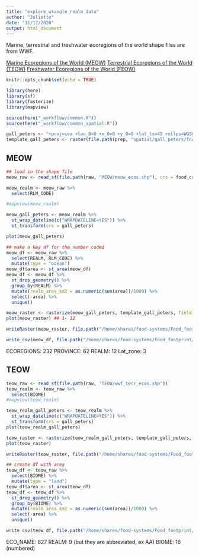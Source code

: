 ```yaml
---
title: "explore_wrangle_realm_data"
author: "Juliette"
date: "11/17/2020"
output: html_document
---
```


Marine, terrestrial and freshwater ecoregions of the world shape files are from WWF.

[Marine Ecoregions of the World (MEOW)](https://www.worldwildlife.org/publications/marine-ecoregions-of-the-world-a-bioregionalization-of-coastal-and-shelf-areas)
[Terrestrial Ecoregions of the World (TEOW)](https://www.worldwildlife.org/publications/terrestrial-ecoregions-of-the-world)
[Freshwater Ecoregions of the World (FEOW)](https://www.worldwildlife.org/pages/freshwater-ecoregions-of-the-world--2)


```r
knitr::opts_chunk$set(echo = TRUE)

library(here)
library(sf)
library(fasterize)
library(mapview)

source(here("_workflow/common.R"))
source(here("_workflow/common_spatial.R"))

gall_peters <- "+proj=cea +lon_0=0 +x_0=0 +y_0=0 +lat_ts=45 +ellps=WGS84 +datum=WGS84 +units=m +no_defs"
template_gall_peters <- raster(file.path(prep, "spatial/gall_peters/food_rgns_gall_peters.tif"))

```


## MEOW
```r
## load in the shape file
meow_raw <- read_sf(file.path(raw, "MEOW/meow_ecos.shp"), crs = food_crs) 

meow_realm <- meow_raw %>% 
  select(RLM_CODE) 

#mapview(meow_realm)

meow_gall_peters <- meow_realm %>% 
  st_wrap_dateline(c("WRAPDATELINE=YES")) %>% 
  st_transform(crs = gall_peters) 

plot(meow_gall_peters)

## make a key df for the number coded
meow_df <- meow_raw %>% 
  select(REALM, RLM_CODE) %>% 
  mutate(type = "ocean")
meow_df$area <- st_area(meow_df)
meow_df <- meow_df %>% 
  st_drop_geometry() %>% 
  group_by(REALM) %>% 
  mutate(realm_area_km2 = as.numeric(sum(area))/1000) %>% 
  select(-area) %>% 
  unique()

meow_raster <- rasterize(meow_gall_peters, template_gall_peters, field = "RLM_CODE")
plot(meow_raster) ## 1- 12

writeRaster(meow_raster, file.path("/home/shares/food-systems/Food_footprint/all_food_systems/analysis/ecoregions_rasters/meow_raster.tif"), format = "GTiff", overwrite = TRUE)    

write_csv(meow_df, file.path("/home/shares/food-systems/Food_footprint/all_food_systems/analysis/ecoregions_rasters/meow_key.csv"))

```

ECOREGIONS: 232
PROVINCE: 62
REALM: 12
Lat_zone: 3

## TEOW
```r
teow_raw <- read_sf(file.path(raw, "TEOW/wwf_terr_ecos.shp")) 
teow_realm <- teow_raw %>% 
  select(BIOME)
#mapview(teow_realm)

teow_realm_gall_peters <- teow_realm %>% 
  st_wrap_dateline(c("WRAPDATELINE=YES")) %>% 
  st_transform(crs = gall_peters) 
plot(teow_realm_gall_peters)

teow_raster <- rasterize(teow_realm_gall_peters, template_gall_peters, field = "BIOME", fun="first")
plot(teow_raster)

writeRaster(teow_raster, file.path("/home/shares/food-systems/Food_footprint/all_food_systems/analysis/ecoregions_rasters/teow_raster.tif"), format = "GTiff", overwrite = TRUE) 

## create df with area
teow_df <- teow_raw %>% 
  select(BIOME) %>% 
  mutate(type = "land")
teow_df$area <- st_area(teow_df)
teow_df <- teow_df %>% 
  st_drop_geometry() %>% 
  group_by(BIOME) %>% 
  mutate(realm_area_km2 = as.numeric(sum(area))/1000) %>% 
  select(-area) %>% 
  unique()

write_csv(teow_df, file.path("/home/shares/food-systems/Food_footprint/all_food_systems/analysis/ecoregions_rasters/teow_area.csv"))
```

ECO_NAME: 827
REALM: 9 (but they are abbreviated, ex AA)
BIOME: 16 (numbered)




